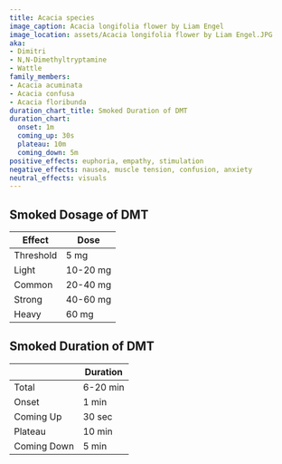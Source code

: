 ```yaml
---
title: Acacia species
image_caption: Acacia longifolia flower by Liam Engel
image_location: assets/Acacia longifolia flower by Liam Engel.JPG
aka:
- Dimitri
- N,N-Dimethyltryptamine
- Wattle
family_members:
- Acacia acuminata
- Acacia confusa
- Acacia floribunda
duration_chart_title: Smoked Duration of DMT
duration_chart:
  onset: 1m
  coming_up: 30s
  plateau: 10m
  coming_down: 5m
positive_effects: euphoria, empathy, stimulation
negative_effects: nausea, muscle tension, confusion, anxiety
neutral_effects: visuals
---
```


## Smoked Dosage of DMT
| Effect | Dose |
| --- | --- |
| Threshold | 5 mg |
| Light | 10-20 mg |
| Common | 20-40 mg |
| Strong | 40-60 mg |
| Heavy | 60 mg |


## Smoked Duration of DMT
| | Duration |
| --- | --- |
| Total | 6-20 min |
| Onset | 1 min |
| Coming Up | 30 sec |
| Plateau | 10 min |
| Coming Down | 5 min |

